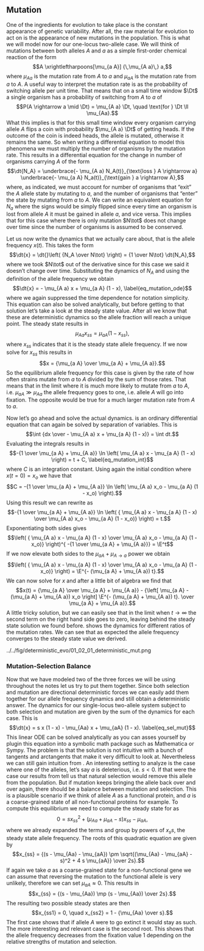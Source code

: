 ## Mutation {#seq_determ_mut}

One of the ingredients for evolution to take place is the constant
appearance of genetic variability. After all, the raw material for
evolution to act on is the appearance of new mutations in the
population. This is what we will model now for our one-locus two-allele
case. We will think of mutations between both alleles $A$ and $a$ as a
simple first-order chemical reaction of the form
$$A \xrightleftharpoons[\mu_{a A}]
  {\,\mu_{A a}\,} a,$$ where $\mu_{A a}$ is the mutation rate from $A$
to $a$ and $\mu_{a A}$ is the mutation rate from $a$ to $A$. A useful
way to interpret the mutation rate is as the probability of switching
allele per unit time. That means that on a small time window $\Dt$ a
single organism has a probability of switching from $A$ to $a$ of
$$P(A \rightarrow a \mid \Dt) = \mu_{A a} \Dt, \quad 
  \text{for } \Dt \ll \mu_{Aa}.$$ What this implies is that for this
small time window every organism carrying allele $A$ flips a coin with
probability $\mu_{A a} \Dt$ of getting heads. If the outcome of the coin
is indeed heads, the allele is mutated, otherwise it remains the same.
So when writing a differential equation to model this phenomena we must
multiply the number of organisms by the mutation rate. This results in a
differential equation for the change in number of organisms carrying $A$
of the form $$\dt{N_A} = 
  \underbrace{- \mu_{A a} N_A(t)}_{\text{loss } A \rightarrow a}
  \underbrace{- \mu_{a A} N_a(t)}_{\text{gain } a \rightarrow A},$$
where, as indicated, we must account for number of organisms that "exit"
the $A$ allele state by mutating to $a$, and the number of organisms
that "enter" the state by mutating from $a$ to $A$. We can write an
equivalent equation for $N_a$ where the signs would be simply flipped
since every time an organism is lost from allele $A$ it must be gained
in allele $a$, and vice versa. This implies that for this case where
there is only mutation $N\tot$ does not change over time since the
number of organisms is assumed to be conserved.

Let us now write the dynamics that we actually care about, that is the
allele frequency $x(t)$. This takes the form
$$\dt{x} = \dt{}\left( {N_A \over N\tot} \right) = {1 \over N\tot} \dt{N_A},$$
where we took $N\tot$ out of the derivative since for this case we said
it doesn't change over time. Substituting the dynamics of $N_A$ and
using the definition of the allele frequency we obtain
$$\dt{x} = - \mu_{A a} x + \mu_{a A} (1 - x),
  \label{eq_mutation_ode}$$ where we again suppressed the time
dependence for notation simplicity. This equation can also be solved
analytically, but before getting to that solution let's take a look at
the steady state value. After all we know that these are deterministic
dynamics so the allele fraction will reach a unique point. The steady
state results in $$\mu_{A a} x_{ss} = \mu_{a A} (1 - x_{ss}),$$ where
$x_{ss}$ indicates that it is the steady state allele frequency. If we
now solve for $x_{ss}$ this results in
$$x = {\mu_{a A} \over \mu_{a A} + \mu_{A a}}.$$ So the equilibrium
allele frequency for this case is given by the rate of how often strains
mutate from $a$ to $A$ divided by the sum of those rates. That means
that in the limit where it is much more likely to mutate from $a$ to
$A$, i.e. $\mu_{a A} \gg \mu_{A a}$ the allele frequency goes to one,
i.e. allele $A$ will go into fixation. The opposite would be true for a
much larger mutation rate from $A$ to $a$.

Now let's go ahead and solve the actual dynamics. is an ordinary
differential equation that can again be solved by separation of
variables. This is
$$\int {dx \over - \mu_{A a} x + \mu_{a A} (1 - x)} = 
  \int dt.$$ Evaluating the integrals results in
$$-{1 \over \mu_{a A} + \mu_{A a}}
  \ln \left( \mu_{A a} x - \mu_{a A} (1 - x) \right) =
  t + C,
  \label{eq_mutation_int}$$ where $C$ is an integration constant. Using
again the initial condition where $x(t=0) = x_o$ we have that
$$C =  -{1 \over \mu_{a A} + \mu_{A a}}
  \ln \left( \mu_{A a} x_o - \mu_{a A} (1 - x_o) \right).$$ Using this
result we can rewrite as $$-{1 \over \mu_{a A} + \mu_{A a}}
  \ln \left( { \mu_{A a} x - \mu_{a A} (1 - x)
    \over
  \mu_{A a} x_o - \mu_{a A} (1 - x_o)} \right) = t.$$ Exponentiating
both sides gives $$\left( { \mu_{A a} x - \mu_{a A} (1 - x)
    \over
  \mu_{A a} x_o - \mu_{a A} (1 - x_o)} \right)^{
    -{1 \over \mu_{a A} + \mu_{A a}}} = \E^t$$ If we now elevate both
sides to the $\mu_{a A} + \mu_{A\rightarrow
a}$ power we obtain $$\left( { \mu_{A a} x - \mu_{a A} (1 - x)
    \over
  \mu_{A a} x_o - \mu_{a A} (1 - x_o)} \right) =
  \E^{- (\mu_{a A} + \mu_{A a}) t}.$$ We can now solve for $x$ and after
a little bit of algebra we find that $$x(t) = {\mu_{a A} 
  \over 
  \mu_{a A} + \mu_{A a}} -
  {\left[  
  \mu_{a A} -
  (\mu_{a A} + \mu_{A a}) x_o
  \right] 
  \E^{- (\mu_{a A} + \mu_{A a}) t}.
  \over
  \mu_{a A} + \mu_{A a}}.$$ A little tricky solution, but we can easily
see that in the limit when $t
\rightarrow \infty$ the second term on the right hand side goes to zero,
leaving behind the steady state solution we found before. shows the
dynamics for different ratios of the mutation rates. We can see that as
expected the allele frequency converges to the steady state value we
derived.

../../fig/deterministic_evo/01_02_01_deterministic_mut.png

### Mutation-Selection Balance

Now that we have modeled two of the three forces we will be using
throughout the notes let us try to put them together. Since both
selection and mutation are directional deterministic forces we can
easily add them together for our allele frequency dynamics and still
obtain a deterministic answer. The dynamics for our single-locus
two-allele system subject to both selection and mutation are given by
the sum of the dynamics for each case. This is
$$\dt{x} = s x (1 - x) - \mu_{Aa} x + \mu_{aA} (1 - x).
  \label{eq_sel_mut}$$ This linear ODE can be solved analytically as you
can asses yourself by plugin this equation into a symbolic math package
such as Mathematica or Sympy. The problem is that the solution is not
intuitive with a bunch of tangents and arctangents that make it very
difficult to look at. Nevertheless we can still gain intuition from . An
interesting setting to analyze is the case where one of the alleles,
let's say $a$ is deleterious, i.e. $s < 0$. If that were the case our
results from tell us that natural selection would remove this allele
from the population. But if mutation keeps bringing the allele back over
and over again, there should be a balance between mutation and
selection. This is a plausible scenario if we think of allele $A$ as a
functional protein, and $a$ is a coarse-grained state of all
non-functional proteins for example. To compute this equilibrium we need
to compute the steady state for as
$$0 = s x_{ss}^2 + (\mu_{Aa} + \mu_{aA} - s) x_{ss} - \mu_{aA},$$ where
we already expanded the terms and group by powers of $x_ss$, the steady
state allele frequency. The roots of this quadratic equation are given
by $$x_{ss} = {(s - \mu_{Aa} - \mu_{aA}) \pm 
    \sqrt{(\mu_{Aa} - \mu_{aA} - s)^2 + 4 s \mu_{aA}}
    \over 2s}.$$ If again we take $a$ as a coarse-grained state for a
non-functional gene we can assume that reversing the mutation to the
functional allele is very unlikely, therefore we can set
$\mu_{aA} \approx 0$. This results in
$$x_{ss} = {(s - \mu_{Aa}) \mp (s - \mu_{Aa}) \over 2s}.$$ The resulting
two possible steady states are then
$$x_{ss1} = 0, \quad x_{ss2} = 1 - {\mu_{Aa} \over s}.$$ The first case
shows that if allele $A$ were to go extinct it would stay as such. The
more interesting and relevant case is the second root. This shows that
the allele frequency decreases from the fixation value 1 depending on
the relative strengths of mutation and selection.
